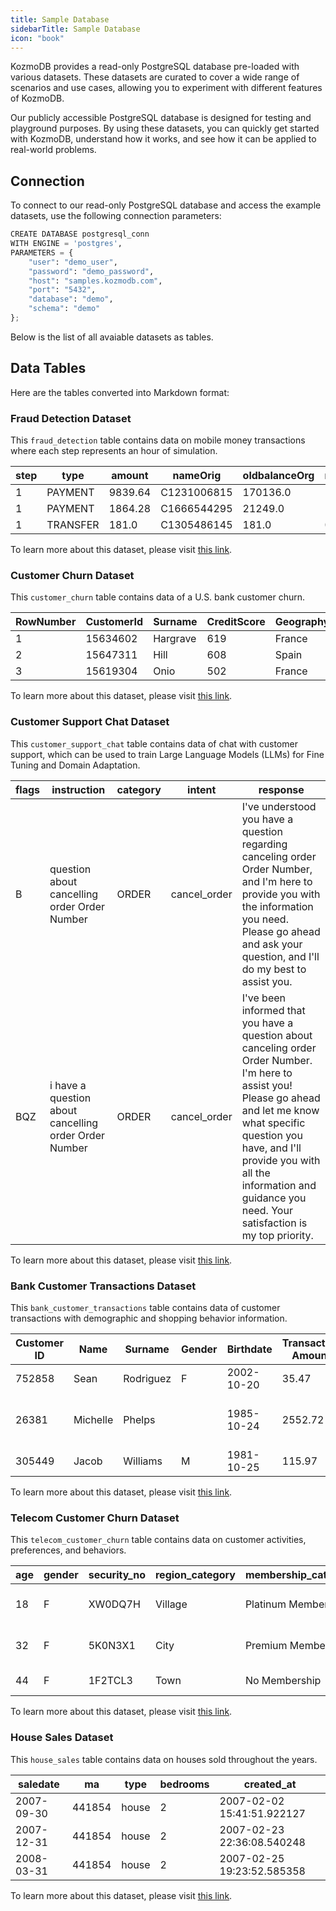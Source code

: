 ```yaml
---
title: Sample Database
sidebarTitle: Sample Database
icon: "book"
---
```


KozmoDB provides a read-only PostgreSQL database pre-loaded with various datasets. These datasets are curated to cover a wide range of scenarios and use cases, allowing you to experiment with different features of KozmoDB.

Our publicly accessible PostgreSQL database is designed for testing and playground purposes. By using these datasets, you can quickly get started with KozmoDB, understand how it works, and see how it can be applied to real-world problems.

## Connection

To connect to our read-only PostgreSQL database and access the example datasets, use the following connection parameters:

```python
CREATE DATABASE postgresql_conn 
WITH ENGINE = 'postgres', 
PARAMETERS = {
    "user": "demo_user",
    "password": "demo_password",
    "host": "samples.kozmodb.com",
    "port": "5432",
    "database": "demo",
    "schema": "demo"
};
```

Below is the list of all avaiable datasets as tables.

## Data Tables

Here are the tables converted into Markdown format:

### Fraud Detection Dataset

This `fraud_detection` table contains data on mobile money transactions where each step represents an hour of simulation.

| step | type      | amount  | nameOrig     | oldbalanceOrg | newbalanceOrig | nameDest     | oldbalanceDest | newbalanceDest | isFraud | isFlaggedFraud |
|------|-----------|---------|--------------|---------------|----------------|--------------|----------------|----------------|---------|----------------|
| 1    | PAYMENT   | 9839.64 | C1231006815  | 170136.0      | 160296.36      | M1979787155  | 0.0            | 0.0            | 0       | 0              |
| 1    | PAYMENT   | 1864.28 | C1666544295  | 21249.0       | 19384.72       | M2044282225  | 0.0            | 0.0            | 0       | 0              |
| 1    | TRANSFER  | 181.0   | C1305486145  | 181.0         | 0.0            | C553264065   | 0.0            | 0.0            | 1       | 0              |

To learn more about this dataset, please visit [this link](https://www.kaggle.com/datasets/ealaxi/paysim1).

### Customer Churn Dataset

This `customer_churn` table contains data of a U.S. bank customer churn.

| RowNumber | CustomerId | Surname    | CreditScore | Geography | Gender | Age | Tenure | Balance   | NumOfProducts | HasCrCard | IsActiveMember | EstimatedSalary | Exited |
|-----------|------------|------------|-------------|-----------|--------|-----|--------|-----------|---------------|-----------|----------------|-----------------|--------|
| 1         | 15634602   | Hargrave   | 619         | France    | Female | 42  | 2      | 0         | 1             | 1         | 1              | 101348.88       | 1      |
| 2         | 15647311   | Hill       | 608         | Spain     | Female | 41  | 1      | 83807.86  | 1             | 0         | 1              | 112542.58       | 0      |
| 3         | 15619304   | Onio       | 502         | France    | Female | 42  | 8      | 159660.8  | 3             | 1         | 0              | 113931.57       | 1      |

To learn more about this dataset, please visit [this link](https://www.kaggle.com/datasets/shantanudhakadd/bank-customer-churn-prediction).

### Customer Support Chat Dataset

This `customer_support_chat` table contains data of chat with customer support, which can be used to train Large Language Models (LLMs) for Fine Tuning and Domain Adaptation.

| flags | instruction                               | category | intent       | response                                                                                                                                                   |
|-------|-------------------------------------------|----------|--------------|-----------------------------------------------------------------------------------------------------------------------------------------------------------|
| B     | question about cancelling order Order Number | ORDER    | cancel_order | I've understood you have a question regarding canceling order Order Number, and I'm here to provide you with the information you need. Please go ahead and ask your question, and I'll do my best to assist you. |
| BQZ   | i have a question about cancelling order Order Number | ORDER    | cancel_order | I've been informed that you have a question about canceling order Order Number. I'm here to assist you! Please go ahead and let me know what specific question you have, and I'll provide you with all the information and guidance you need. Your satisfaction is my top priority. |

To learn more about this dataset, please visit [this link](https://huggingface.co/datasets/bitext/Bitext-customer-support-llm-chatbot-training-dataset).

### Bank Customer Transactions Dataset

This `bank_customer_transactions` table contains data of customer transactions with demographic and shopping behavior information.

| Customer ID | Name      | Surname   | Gender | Birthdate   | Transaction Amount | Date       | Merchant Name           | Category  |
|-------------|-----------|-----------|--------|-------------|--------------------|------------|-------------------------|-----------|
| 752858      | Sean      | Rodriguez | F      | 2002-10-20  | 35.47             | 2023-04-03 | Smith-Russell           | Cosmetic  |
| 26381       | Michelle  | Phelps    |        | 1985-10-24  | 2552.72           | 2023-07-17 | Peck, Spence and Young  | Travel    |
| 305449      | Jacob     | Williams  | M      | 1981-10-25  | 115.97            | 2023-09-20 | Steele Inc              | Clothing  |

To learn more about this dataset, please visit [this link](https://www.kaggle.com/datasets/bkcoban/customer-transactions).

### Telecom Customer Churn Dataset

This `telecom_customer_churn` table contains data on customer activities, preferences, and behaviors.

| age | gender | security_no | region_category | membership_category | joining_date | joined_through_referral | referral_id | preferred_offer_types  | medium_of_operation | internet_option | last_visit_time | days_since_last_login | avg_time_spent | avg_transaction_value | avg_frequency_login_days | points_in_wallet | used_special_discount | offer_application_preference | past_complaint | complaint_status        | feedback                 | churn_risk_score |
|-----|--------|-------------|-----------------|---------------------|--------------|-------------------------|-------------|------------------------|---------------------|-----------------|-----------------|------------------------|----------------|-----------------------|---------------------------|------------------|------------------------|---------------------------|-----------------|------------------------|--------------------------|------------------|
| 18  | F      | XW0DQ7H     | Village         | Platinum Membership | 17-08-2017   | No                      | xxxxxxxx    | Gift Vouchers/Coupons  | ?                   | Wi-Fi           | 16:08:02        | 17                     | 300.63         | 53005.25              | 17                        | 781.75           | Yes                    | Yes                       | No              | Not Applicable         | Products always in Stock | 0                |
| 32  | F      | 5K0N3X1     | City            | Premium Membership  | 28-08-2017   | ?                       | CID21329    | Gift Vouchers/Coupons  | Desktop             | Mobile_Data     | 12:38:13        | 16                     | 306.34         | 12838.38              | 10                        |                  | Yes                    | No                        | Yes             | Solved                 | Quality Customer Care    | 0                |
| 44  | F      | 1F2TCL3     | Town            | No Membership       | 11-11-2016   | Yes                     | CID12313    | Gift Vouchers/Coupons  | Desktop             | Wi-Fi           | 22:53:21        | 14                     | 516.16         | 21027                 | 22                        | 500.69           | No                     | Yes                       | Yes             | Solved in Follow-up    | Poor Website             | 1                |

To learn more about this dataset, please visit [this link](https://huggingface.co/datasets/d0r1h/customer_churn).

### House Sales Dataset

This `house_sales` table contains data on houses sold throughout the years.

| saledate   | ma      | type  | bedrooms | created_at                 |
|------------|---------|-------|---------|----------------------------|
| 2007-09-30 | 441854  | house | 2       | 2007-02-02 15:41:51.922127 |
| 2007-12-31 | 441854  | house | 2       | 2007-02-23 22:36:08.540248 |
| 2008-03-31 | 441854  | house | 2       | 2007-02-25 19:23:52.585358 |

To learn more about this dataset, please visit [this link](https://www.kaggle.com/datasets/).
